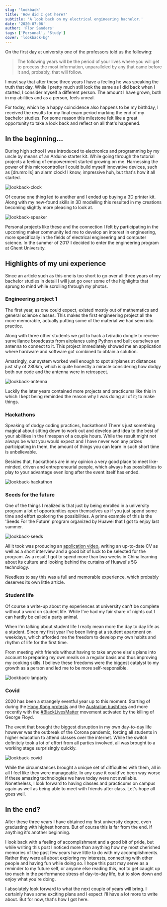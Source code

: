 ```yaml
---
slug: 'lookback'
title: 'How did I get here?'
subtitle: 'A look back on my electrical engineering bachelor.'
date: '2020-07-06'
author: 'Flor Sanders'
tags: ['Personal', 'Study']
cover: 'lookback-bg'
---
```


On the first day at university one of the professors told us the following:

> The following years will be the period of your lives where you will get to process the most information, unparalleled by any that came before it and, probably, that will follow.

I must say that after these three years I have a feeling he was speaking the truth that day. While I pretty much still look the same as I did back when I started, I consider myself a different person. The amount I have grown, both in my abilities and as a person, feels unreal.

For today, which by a happy coincidence also happens to be my birthday, I received the results for my final exam period marking the end of my bachelor studies. For some reason this milestone felt like a great opportunity to take a look back and reflect on all that's happened.

## In the beginning...

During high school I was introduced to electronics and programming by my uncle by means of an Arduino starter kit. While going through the tutorial projects a feeling of empowerment started growing on me. Harnessing the power of this microcontroller I could build myself innovative devices, such as [drumrolls] an alarm clock! I know, impressive huh, but that's how it all started.

![lookback-clock](lookback.assets/lookback-clock.jpg)

Of course one thing led to another and I ended up buying a 3D printer kit. Along with my new-found skills in 3D modelling this resulted in my creations becoming slightly more pleasing to look at.

![lookback-speaker](lookback.assets/lookback-speaker.jpg)

Personal projects like these and the connection I felt by participating in the upcoming maker community led me to develop an interest in engineering, more specifically in the fields of electrical engineering and computer science. In the summer of 2017 I decided to enter the engineering program at Ghent University.

## Highlights of my uni experience

Since an article such as this one is too short to go over all three years of my bachelor studies in detail I will just go over some of the highlights that sprung to mind while scrolling through my photos.

### Engineering project 1

The first year, as one could expect, existed mostly out of mathematics and general science classes. This makes the first engineering project all the more memorable, actually putting some of the material we had seen into practice. 

Along with three other students we got to hack a tv/radio dongle to receive surveillance broadcasts from airplanes using Python and built ourselves an antenna to connect to it. This project immediately showed me an application where hardware and software got combined to obtain a solution.

Amazingly, our system worked well enough to spot airplanes at distances just shy of 280km, which is quite honestly a miracle considering how dodgy both our code and the antenna were in retrospect.

![lookback-antenna](lookback.assets/lookback-antenna.jpg)

Luckily the later years contained more projects and  practicums like this in which I kept being reminded the reason why I was doing all of it; to make things.

### Hackathons

Speaking of dodgy coding practices, hackathons! There's just something magical about sitting down to work out and develop and idea to the best of your abilities in the timespan of a couple hours. While the result might not always be what you would expect and I have never won any prizes participating in them, the amount of things you can learn in such short time is unbelievable.

Besides that, hackathons are in my opinion a very good place to meet like-minded, driven and entrepreneurial people, which always has possibilities to play to your advantage even long after the event itself has ended.

![lookback-hackathon](lookback.assets/lookback-hackathon.jpg)

### Seeds for the future

One of the things I realized is that just by being enrolled in a university program a lot of opportunities open themselves up if you just spend some time and effort exploring the possibilities. A prime example of this is the 'Seeds For the Future' program organized by Huawei that I got to enjoy last summer.

![lookback-seeds](lookback.assets/lookback-seeds.jpg)

All it took was producing an [application video](https://photos.app.goo.gl/qszfn8UUev5zeuGc6), writing an up-to-date CV as well as a short interview and a good bit of luck to be selected for the program. As a result I got to spend more than two weeks in China learning about its culture and looking behind the curtains of Huawei's 5G technology.

Needless to say this was a full and memorable experience, which probably deserves its own little article.

### Student life

Of course a write-up about my experiences at university can't be complete without a word on student life. While I've had my fair share of nights out I can hardly be called a party animal.

When I'm talking about student life I really mean more the day to day life as a student. Since my first year I've been living at a student apartment on weekdays, which afforded me the freedom to develop my own habits and rhythm of life for the first time. 

From meeting with friends without having to take anyone else's plans into account to preparing my own meals on a regular basis and thus improving my cooking skills. I believe these freedoms were the biggest catalyst to my growth as a person and led me to be more self-responsible. 

![lookback-lanparty](lookback.assets/lookback-lanparty.jpg)

### Covid

2020 has been a strangely eventful year up to this moment. Starting of during the [Hong Kong protests](https://en.wikipedia.org/wiki/2019–20_Hong_Kong_protests) and the [Australian bushfires](https://en.wikipedia.org/wiki/2019–20_Australian_bushfire_season) and more recently with the [#BlackLivesMatter](https://twitter.com/hashtag/blacklivesmatter)  movement activated by the killing of George Floyd.          

The event that brought the biggest disruption in my own  day-to-day life however was the outbreak of the Corona pandemic, forcing all students in higher education to attend classes over the internet.  While the switch definitely took a lot of effort from all parties  involved, all was brought to a working stage surprisingly quickly.

![lookback-covid](lookback.assets/lookback-covid.jpg)

While the circumstances brought a unique set of difficulties with them, all in all I feel like they were manageable. In any case it  could've been way worse if these amazing technologies we have today were not available. Nonetheless, I look forward to having classes and  practicums on campus again as well as being able to meet with friends  after class. Let's hope all goes well. 

## In the end?

After these three years I have obtained my first university  degree, even graduating with highest honors. But of course this is far  from the end. If anything it's another beginning.    

I look back with a feeling of accomplishment and a good bit of pride,  but while writing this post I noticed more than anything how my most  cherished memories of the past few years have little to do with my  accomplishments. Rather they were all about exploring my interests,  connecting with other people and having fun while doing so. I hope this  post may serve as a reminder to my future self, or anyone else reading  this, not to get caught up too much in the performance stress of  day-to-day life, but to slow down and enjoy what you're doing.     

I absolutely look forward to what the next couple of years will bring. I certainly have some exciting plans and I expect I'll have a lot more to write about. But for now, that's how I got here. 